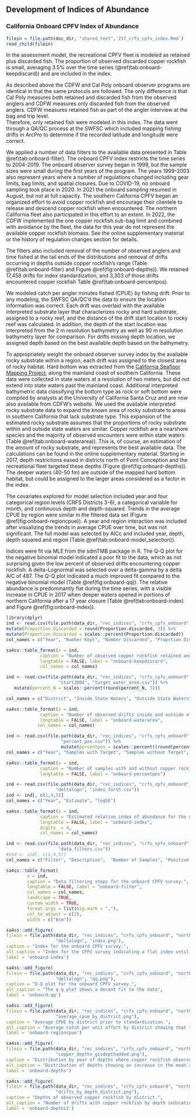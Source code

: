 ## Development of Indices of Abundance

### California Onboard CPFV Index of Abundance {#onboard-cpfv-index}

```r
filein = file.path(doc_dir, "shared_text",'21f_crfs_cpfv_index.Rmd')
read_child(filein)
```


In the assessment model, the recreational CPFV fleet is modeled as retained plus 
discarded fish. The proportion of observed discarded copper rockfish is small, 
averaging 3.5% over the time series (\@ref(tab:onboard-keepdiscard)) and are included in the index.

As described above the CDFW and Cal Poly onboard observer programs are identical 
in that the same protocols are followed.  The only difference is that Cal Poly
measures both retained and discarded fish from the observed anglers and CDFW
measures only discarded fish from the observed anglers. CDFW measures retained 
fish as part of the angler interview at the bag and trip level.  
Therefore, only retained fish were modeled in this index. 
The data went through a QA/QC process at the SWFSC which included mapping 
fishing drifts in ArcPro to determine if the recorded latitude and longitude were correct.  

We applied a number of data filters to the available data presented in Table 
\@ref(tab:onboard-filter). The onboard CPFV index restricts the time series to 2004-2019. 
The onboard observer survey 
began in 1999, but the sample sizes were small during the first years of the program. The 
years 1999-2003 also represent years where a number of regulations changed including gear limits, 
bag limits, and spatial closures.  Due to COVID-19, no onboard sampling took place in 2020. 
In 2021 the onboard sampling 
resumed in August, but not at full capacity. The southern California CPFV began an organized effort to avoid copper 
rockfish and encourage their clientele to release and descend copper rockfish 
when encountered. The northern California fleet also participated in this effort to an extent. 
In 2022, the CDFW implemented the one copper rockfish sub-bag 
limit and combined with avoidance by the fleet, the data for this year do not represent the available 
copper rockfish biomass. See the online supplementary material
or the history of regulation changes section for details.

The filters also included removal of the number of observed anglers and time fished at the tail 
ends of the distributions and removal of drifts occurring in depths outside copper rockfish's range 
(Table \@ref(tab:onboard-filter) and Figure \@ref(fig:onboard-depths)). 
We retained 17,458 drifts for index  standardization, and 3,303 of those drifts encountered copper rockfish 
Table \@ref(tab:onboard-percentpos). 

We modeled catch per angler minutes fished (CPUE) by fishing drift. 
Prior to any modeling, the SWFSC QA/QC'd the data to ensure the location information was correct. 
Each drift was overlaid with the available interpreted substrate layer that characterizes 
rocky and hard substrate, assigned to a rocky reef, and the distance of the 
drift start location to rocky reef was calculated.  In addition, the depth of the start location was 
interpreted from the 2 m resolution bathymetry as well as 90 m resolution bathymetry 
layer for comparison. For drifts missing depth location, we assigned depth based on the 
best available depth based on the bathymetry.

To appropriately weight the onboard observer survey index by the available 
rocky substrate within a region, each drift was assigned to the closest area 
of rocky habitat. Hard bottom was extracted from 
the [California Seafloor Mapping Project](http://seafloor.otterlabs.org/index.html), 
along the mainland coast of southern California. These data 
were collected in state waters at a resolution of two meters, but did not extend into state waters 
past the mainland coast. Additional interpreted bathymetric data classifying the bottom type as 
rock or soft bottom were compiled by analysts at the University of California Santa Cruz and are now
also available from CDFW's website. We used the available interpreted rocky substrate data to expand the 
known area of rocky substrate to areas in southern California that lack substrate type. This 
expansion of the estimated rocky substrate assumes that the proportions of rocky substrate within 
and outside state waters are similar.  Copper rockfish are a nearshore species and the majority of 
observed encounters were within state waters (Table \@ref(tab:onboard-waterarea)).
This is, of course, an estimation of the amount of rocky substrate, and represents the best available data. 
The calculations can be found in the online supplementary material. Starting in 2017, depth restrictions eased in districts 
north of Point Conception and the recreational fleet targeted these depths 
(Figure \@ref(fig:onboard-depths)). The deeper waters (40-50 fm) are 
outside of the mapped hard bottom habitat, but could be assigned to the larger 
areas considered as a factor in the index.


The covariates explored for model selection included year and four categorical region levels (CRFS Districts 3-6), a categorical variable for month, and continuous depth and depth-squared. Trends in the average CPUE by region were similar in the filtered data set (Figure \@ref(fig:onboard-regioncpue)). A year and region interaction was included after visualizing the trends in average CPUE over time, but was not significant. The full model was selected by AICc and 
included year, depth, depth squared and region (Table \@ref(tab:onboard-model_selection)). 

Indices were fit via MLE from the sdmTMB package in R. The Q-Q plot for the negative binomial model indicated a poor fit to the data, which as not surprising given the low percent of observed drifts encountering copper rockfish. A delta-Lognormal 
was selected over a delta-gamma by a delta AIC of 487.  The Q-Q plot indicated a much 
improved fit compared to the negative binomial model (Table \@ref(fig:onboard-qq)).
The relative abundance is predominantly flat during the time series, with a visible increase in CPUE in 2017 when deeper waters opened in portions of northern California after a 17 year closure (Table \@ref(tab:onboard-index) 
and Figure \@ref(fig:onboard-index)).  


```r
library(dplyr)
ind <- read.csv(file.path(data_dir, "rec_indices", "crfs_cpfv_onboard", "north", "start2004", "keep_discard_prop.csv")) %>%
mutate(Proportion.discarded = round(Proportion.discarded, 3)) %>%
mutate(Proportion.discarded = scales::percent(Proportion.discarded))
col_names = c("Year", "Number Kept", "Number Discarded", "Proprtion Discarded")

sa4ss::table_format(x = ind,
             caption = "Number of observed copper rockfish retained and discarded by year.",
             longtable = FALSE, label = "onboard-keepdiscard",
             col_names = col_names)                         
```



```r
ind <- read.csv(file.path(data_dir, "rec_indices", "crfs_cpfv_onboard", "north",
                    "start2004", "target_water_area.csv")) %>%
   mutate(percent_N = scales::percent(round(percent_N, 3)))

col_names = c("District", "Inside State Waters", "Outside State Waters","Percent Inside")

sa4ss::table_format(x = ind,
             caption = "Number of observed drifts inside and outside of state waters by district, summed across years.",
             longtable = FALSE, label = "onboard-waterarea",
            col_names = col_names)                         
```




```r
ind <- read.csv(file.path(data_dir, "rec_indices", "crfs_cpfv_onboard", "north",
                     "percent_pos.csv")) %>%
                     mutate(percentpos = scales::percent((round(percentpos,3))))
col_names = c("Year", "Samples with Target", "Samples without Target", "Total Samples", "Percent Positive")

sa4ss::table_format(x = ind,
             caption = "Number of samples with and without copper rockfish.",
             longtable = FALSE, label = "onboard-percentpos")
```


```r
ind <- read.csv(file.path(data_dir, "rec_indices", "crfs_cpfv_onboard", "north", "start2004",
                   "deltalogn", "index_forSS.csv"))
ind <- ind[, c(1,4,5)]
col_names = c("Year", "Estimate", "logSE")

sa4ss::table_format(x = ind,
             caption = "Estimated relative index of abundance for the onboard CPFV survey.",
             longtable = FALSE, label = "onboard-index",
             digits  = 4,
             col_names = col_names)                         
```


```r
ind <- read.csv(file.path(data_dir, "rec_indices", "crfs_cpfv_onboard", "north", "start2004",
                    "data_filters.csv"))
#ind <- ind[, c(1,4,5)]
col_names = c("Filter",	"Description",	"Number of Samples", "Positive Samples")

sa4ss::table_format(
        x = ind,
        caption = "Data filtering steps for the onboard CPFV survey.",
        longtable = FALSE, label = "onboard-filter",
        col_names = col_names,
        landscape = TRUE,
        custom_width = TRUE,
        format.args = list(big.mark = ","),
        col_to_adjust = c(2),
        width = c("8cm"))                        
```



```r
sa4ss::add_figure(
filein = file.path(data_dir, "rec_indices", "crfs_cpfv_onboard", "north", "start2004",
                   "deltalogn", "index.png"), 
caption = "Index for the onboard CPFV survey.",
alt_caption = "Index for the CPFV survey indicating a flat index until 2016 when the relative index indreases",
label = 'onboard-index')
```



```r
sa4ss::add_figure(
filein = file.path(data_dir, "rec_indices", "crfs_cpfv_onboard", "north", "start2004",
                   "deltalogn", "qq.png"), 
caption = "Q-Q plot for the onboard CPFV survey.",
alt_caption = "The q q plot shows a decent fit to the data",
label = 'onboard-qq')
```




```r
sa4ss::add_figure(
filein = file.path(data_dir, "rec_indices", "crfs_cpfv_onboard", "north", "start2004",
                   "average_cpue_by_district.png"), 
caption = "Average CPUE by district prior to standardization.",
alt_caption = "Average catch per unit effort by district showing that the trends across district are similar",
label = 'onboard-regioncpue')
```


```r
sa4ss::add_figure(
filein = file.path(data_dir, "rec_indices", "crfs_cpfv_onboard", "north", "start2004",
                   "copper_depths_gisdepthadded.png"), 
caption = "Distribution by year of depths where copper rockfish observed.",
alt_caption = "Distribution of depths showing an increase in the mean as you move through time",
label = 'onboard-depths')
```




```r
sa4ss::add_figure(
filein = file.path(data_dir, "rec_indices", "crfs_cpfv_onboard", "north", "start2004",
                   "drifts_by_depth_district.png"), 
caption = "Depths of observed copper rockfish by district.",
alt_caption = "Number of drifts with copper rockfish by depth indicating copper rockfish are mostly found shallower than 300 feet",
label = 'onboard-depths2')
```
